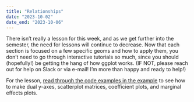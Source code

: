 ```yaml
---
title: "Relationships"
date: "2023-10-02"
date_end: "2023-10-06"
---
```


There isn't really a lesson for this week, and as we get further into the semester, the need for lessons will continue to decrease. Now that each section is focused on a few specific geoms and how to apply them, you don't need to go through interactive tutorials so much, since you should (hopefully!) be getting the hang of how ggplot works. (IF NOT, please reach out for help on Slack or via e-mail! I'm more than happy and ready to help!)

For the lesson, [read through the code examples in the example](/example/07-example.qmd) to see how to make dual y-axes, scatterplot matrices, coefficient plots, and marginal effects plots.
